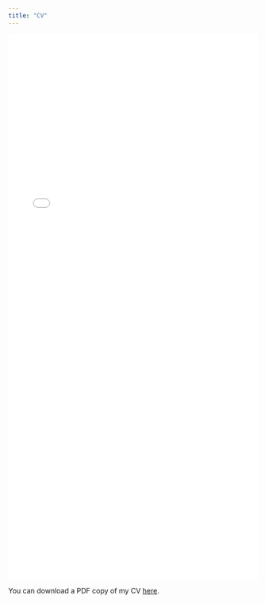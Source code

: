 ```yaml
---
title: "CV"
---
```


```{=html}
<iframe src="/files/Grawe_Alexander_Academic_CV_en.pdf#toolbar=0," width="100%" height="1100" frameborder="no" border="0" marginwidth="0" marginheight="0"></iframe>
```

You can download a PDF copy of my CV [here](/files/Grawe_Alexander_Academic_CV_en.pdf).